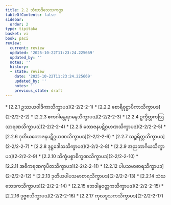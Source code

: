 ```yaml
---
title: 2.2 သံဃာဒိသေသကဏ္ဍ
tableOfContents: false
sidebar:
  order: 2
type: tipitaka
basket: vi
book: paci
review:
  current: review
  updated: '2025-10-22T11:23:24.225669'
  updated_by: ''
  notes: ''
  history:
  - state: review
    date: '2025-10-22T11:23:24.225669'
    updated_by: ''
    notes: ''
    previous_state: draft
---
```



<ReviewStatus review={frontmatter.review} showDetails={true} />

<HypothesisAnnotation frontmatter={frontmatter} />

<DynamicBreadcrumb />



<TableOfContents book="paci" section="2.2">
* [2.2.1 ဥဿယဝါဒိကာသိက္ခာပဒ](2-2/2-2-1)
* [2.2.2 စောရီဝုဋ္ဌာပိကာသိက္ခာပဒ](2-2/2-2-2)
* [2.2.3 ဧကဂါမန္တရဂမနသိက္ခာပဒ](2-2/2-2-3)
* [2.2.4 ဥက္ခိတ္တကဩသာရဏသိက္ခာပဒ](2-2/2-2-4)
* [2.2.5 ဘောဇနပဋိဂ္ဂဟဏသိက္ခာပဒ](2-2/2-2-5)
* [2.2.6 ဒုတိယဘောဇနပဋိဂ္ဂဟဏသိက္ခာပဒ](2-2/2-2-6)
* [2.2.7 သဉ္စရိတ္တသိက္ခာပဒ](2-2/2-2-7)
* [2.2.8 ဒုဋ္ဌဒေါသသိက္ခာပဒ](2-2/2-2-8)
* [2.2.9 အညဘာဂိယသိက္ခာပဒ](2-2/2-2-9)
* [2.2.10 သိက္ခံပစ္စာစိက္ခဏသိက္ခာပဒ](2-2/2-2-10)
* [2.2.11 အဓိကရဏကုပိတသိက္ခာပဒ](2-2/2-2-11)
* [2.2.12 ပါပသမာစာရသိက္ခာပဒ](2-2/2-2-12)
* [2.2.13 ဒုတိယပါပသမာစာရသိက္ခာပဒ](2-2/2-2-13)
* [2.2.14 သံဃဘေဒကသိက္ခာပဒ](2-2/2-2-14)
* [2.2.15 ဘေဒါနုဝတ္တကသိက္ခာပဒ](2-2/2-2-15)
* [2.2.16 ဒုဗ္ဗစသိက္ခာပဒ](2-2/2-2-16)
* [2.2.17 ကုလဒူသကသိက္ခာပဒ](2-2/2-2-17)
</TableOfContents>